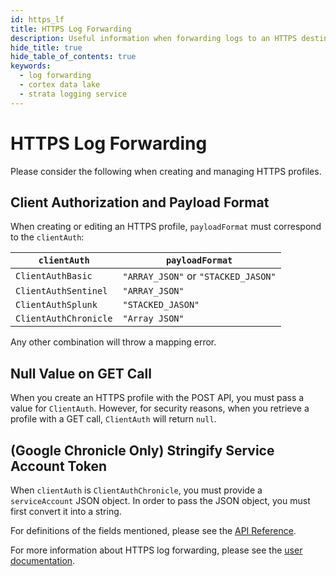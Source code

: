 ```yaml
---
id: https_lf
title: HTTPS Log Forwarding
description: Useful information when forwarding logs to an HTTPS destination
hide_title: true
hide_table_of_contents: true
keywords:
  - log forwarding
  - cortex data lake
  - strata logging service
---
```


# HTTPS Log Forwarding

Please consider the following when creating and managing HTTPS profiles.

## Client Authorization and Payload Format

When creating or editing an HTTPS profile, `payloadFormat` must correspond to the `clientAuth`:

| `clientAuth`          | `payloadFormat`                     |
| --------------------- | ----------------------------------- |
| `ClientAuthBasic`     | `"ARRAY_JSON"` or `"STACKED_JASON"` |
| `ClientAuthSentinel`  | `"ARRAY_JSON"`                      |
| `ClientAuthSplunk`    | `"STACKED_JASON"`                   |
| `ClientAuthChronicle` | `"Array JSON"`                      |

Any other combination will throw a mapping error.

## Null Value on GET Call

When you create an HTTPS profile with the POST API, you must pass a value for `ClientAuth`. However, for security reasons, when you retrieve a profile with a GET call, `ClientAuth` will return `null`.

## (Google Chronicle Only) Stringify Service Account Token

When `clientAuth` is `ClientAuthChronicle`, you must provide a `serviceAccount` JSON object. In order to pass the JSON object, you must first convert it into a string.

For definitions of the fields mentioned, please see the [API Reference](/cdl/api/log-forwarding/).

For more information about HTTPS log forwarding, please see the [user documentation](https://docs.paloaltonetworks.com/strata-logging-service/administration/forward-logs/forward-logs-to-an-https-server).
